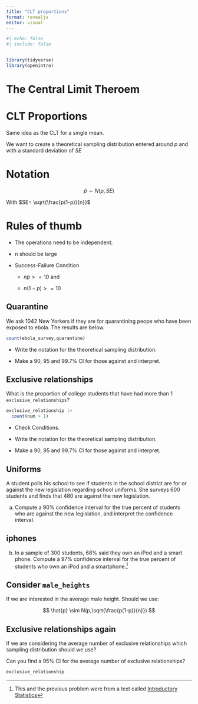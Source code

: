 ```yaml
---
title: "CLT proportions"
format: revealjs
editor: visual
---
```


```r
#| echo: false
#| include: false


library(tidyverse)
library(openintro)
```

<!-- # Notes on normality -->

<!-- Yesterday we looked at `climber_drugs`, `get_it_dunn_run`, `heart_transplant` and made confidence intervals. -->

<!-- But should we have? -->

<!-- Normality: -->

<!-- -   small sample sizes should have no outliers. We want the data distribution to be normal. -->

<!-- -   large sample sizes should have no *extreme* outliers. It doesn't really matter what the data distribution is. -->

<!-- Let's check those for outliers. -->

<!-- # `climber_drugs` -->

<!-- ```{r} -->
<!-- climber_drugs |> -->
<!--   filter(substance == "Acetazolamide") |> -->
<!--   ggplot(aes(x=concentration -->
<!--   ))+ -->
<!--   geom_boxplot() -->
<!-- ``` -->

<!-- # `get_it_dunn` -->

<!-- ```{r} -->
<!-- get_it_dunn_run |> -->
<!--   ggplot(aes(run_time_minutes))+ -->
<!--   geom_boxplot() -->
<!-- ``` -->

<!-- # `get_it_dunn` part 2 -->

<!-- ```{r} -->
<!-- get_it_dunn_run |> -->
<!--   ggplot(aes(run_time_minutes, fill= sex))+ -->
<!--   geom_boxplot() -->
<!-- ``` -->

<!-- # `get_it_dunn` part 3 -->

<!-- ```{r} -->
<!-- get_it_dunn_run |> -->
<!--   ggplot(aes(run_time_minutes, fill= sex, color=race))+ -->
<!--   geom_boxplot() -->
<!-- ``` -->

<!-- # `heart_transplant` -->

<!-- ```{r} -->
<!-- heart_transplant |> -->
<!--   ggplot(aes(x=survtime))+ -->
<!--   geom_boxplot() -->
<!-- ``` -->

# The Central Limit Theroem 



# CLT Proportions

Same idea as the CLT for a single mean.

We want to create a theoretical sampling distribution entered around $p$ and with a standard deviation of *SE*



# Notation

$$ \hat{p} \sim N(p,SE)$$

With $SE= \sqrt{\frac{p(1-p)}{n}}$

# Rules of thumb

::: {incremental}
-   The operations need to be independent.

-   n should be large

-   Success-Failure Condition

    -   $np >=10$ and

    -   $n(1-p) >= 10$
:::

## Quarantine

We ask 1042 New Yorkers if they are for quarantining peope who have been exposed to ebola. The results are below.

```r
count(ebola_survey,quarantine)
```

-   Write the notation for the theoretical sampling distribution.

-   Make a 90, 95 and 99.7% CI for those against and interpret.

## Exclusive relationships

What is the proportion of college students that have had more than 1 `exclusive_relationships`?

```r
exclusive_relationship |>
  count(num > 1)

```

-   Check Conditions.

-   Write the notation for the theoretical sampling distribution.

-   Make a 90, 95 and 99.7% CI for those against and interpret.

## Uniforms

A student polls his school to see if students in the school district are for or against the new legislation regarding school uniforms. She surveys 600 students and finds that 480 are against the new legislation.

a.  Compute a 90% confidence interval for the true percent of students who are against the new legislation, and interpret the confidence interval.

## iphones

b.  In a sample of 300 students, 68% said they own an iPod and a smart phone. Compute a 97% confidence interval for the true percent of students who own an iPod and a smartphone.[^1]

[^1]: This and the previous problem were from a text called [Introductory Statistics](https://openstax.org/books/introductory-statistics/pages/8-3-a-population-proportion)

## Consider `male_heights`

If we are interested in the average male height. Should we use:

$$
\hat{p} \sim N(p,\sqrt{\frac{p(1-p)}{n}})
$$

## Exclusive relationships again

If we are considering the average number of exclusive relationships which sampling distribution should we use?

Can you find a 95% CI for the average number of exclusive relationships?

```r
exclusive_relationship 
```
